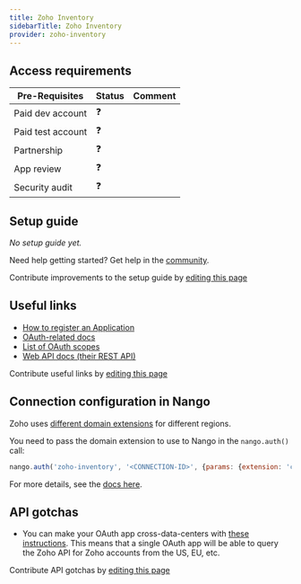 ```yaml
---
title: Zoho Inventory
sidebarTitle: Zoho Inventory
provider: zoho-inventory
---
```




<Overview />
<PreBuiltTooling />
<PreBuiltUseCases />

## Access requirements
| Pre-Requisites | Status | Comment|
| - | - | - |
| Paid dev account | ❓ |  |
| Paid test account | ❓ |  |
| Partnership | ❓ | |
| App review | ❓ |  |
| Security audit | ❓ | |


## Setup guide

_No setup guide yet._

<Tip>Need help getting started? Get help in the [community](https://nango.dev/slack).</Tip>

<Note>Contribute improvements to the setup guide by [editing this page](https://github.com/nangohq/nango/tree/master/docs-v2/integrations/all/zoho-inventory.mdx)</Note>


## Useful links

-   [How to register an Application](https://accounts.zoho.com/developerconsole)
-   [OAuth-related docs](https://www.zoho.com/inventory/api/v1/oauth/#overview)
-   [List of OAuth scopes](https://www.zoho.com/inventory/api/v1/oauth/#overview)
-   [Web API docs (their REST API)](https://www.zoho.com/inventory/api/v1/introduction/#overview)

<Note>Contribute useful links by [editing this page](https://github.com/nangohq/nango/tree/master/docs-v2/integrations/all/zoho-inventory.mdx)</Note>

## Connection configuration in Nango

Zoho uses [different domain extensions](https://www.zoho.com/crm/developer/docs/api/v3/multi-dc.html) for different regions.

You need to pass the domain extension to use to Nango in the `nango.auth()` call:

```js
nango.auth('zoho-inventory', '<CONNECTION-ID>', {params: {extension: 'com'}});
```

For more details, see the [docs here](/guides/api-authorization/authorize-in-your-app-default-ui#apis-requiring-connection-specific-configuration-for-authorization).

## API gotchas
- You can make your OAuth app cross-data-centers with [these instructions](https://www.zoho.com/crm/developer/docs/api/v3/multi-dc.html). This means that a single OAuth app will be able to query the Zoho API for Zoho accounts from the US, EU, etc.

<Note>Contribute API gotchas by [editing this page](https://github.com/nangohq/nango/tree/master/docs-v2/integrations/all/zoho-inventory.mdx)</Note>
